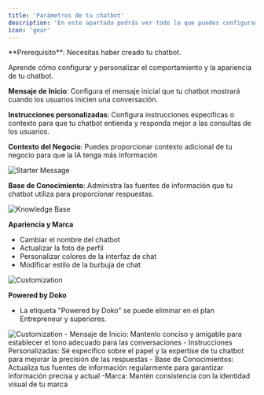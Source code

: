 ```yaml
---
title: 'Parámetros de tu chatbot'
description: 'En este apartado podrás ver todo lo que puedes configurar de tu chatbot'
icon: 'gear'
---
```


<Info>
  **Prerequisito**: Necesitas haber creado tu chatbot.
</Info>

Aprende cómo configurar y personalizar el comportamiento y la apariencia de tu chatbot.

**Mensaje de Inicio**: Configura el mensaje inicial que tu chatbot mostrará cuando los usuarios inicien una conversación.

**Instrucciones personalizadas**: Configura instrucciones específicas o contexto para que tu chatbot entienda y responda mejor a las consultas de los usuarios.

**Contexto del Negocio**: Puedes proporcionar contexto adicional de tu negocio para que la IA tenga más información

<Frame>
  <img src="/images/starter-message.png" alt="Starter Message" />
</Frame>

**Base de Conocimiento**: Administra las fuentes de información que tu chatbot utiliza para proporcionar respuestas.
<Frame>
  <img src="/images/knowledge-base.png" alt="Knowledge Base" />
</Frame>

**Apariencia y Marca**
- Cambiar el nombre del chatbot
- Actualizar la foto de perfil
- Personalizar colores de la interfaz de chat
- Modificar estilo de la burbuja de chat

<Frame>
  <img src="/images/customization.png" alt="Customization" />
</Frame>

**Powered by Doko**
- La etiqueta "Powered by Doko" se puede eliminar en el plan Entrepreneur y superiores.

<Frame>
  <img src="/images/hide-powered.png" alt="Customization" />
</Frame>

<Accordion title="Mejores prácticas">
- Mensaje de Inicio: Mantenlo conciso y amigable para establecer el tono adecuado para las conversaciones
- Instrucciones Personalizadas: Sé específico sobre el papel y la expertise de tu chatbot para mejorar la precisión de las respuestas
- Base de Conocimientos: Actualiza tus fuentes de información regularmente para garantizar información precisa y actual
-Marca: Mantén consistencia con la identidad visual de tu marca

</Accordion>